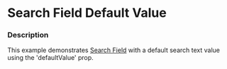 
# Search Field Default Value

### Description

This example demonstrates [Search Field](/components/cerner-terra-core-docs/search-field/about) with a default search text value using the 'defaultValue' prop.

<SearchFieldDefaultValue title='Search Field Default Value' />